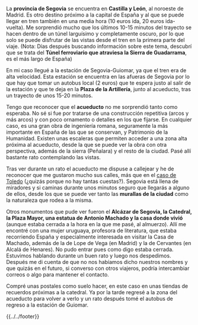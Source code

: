 <noinclude>{{header|1=Etapa 2: Segovia}}</noinclude>

{{segovia-header}}

La '''provincia de Segovia''' se encuentra en '''Castilla y León''', al noroeste de Madrid. Es otro destino próximo a la capital de España y al que se puede llegar en tren también en una media hora (10 euros ida, 20 euros ida-vuelta). Me sorprendió mucho que los últimos 10-15 minutos del trayecto se hacen dentro de un túnel larguísimo y completamente oscuro, por lo que solo se puede disfrutar de las vistas desde el tren en la primera parte del viaje. (Nota: Días después buscando información sobre este tema, descubrí que se trata del '''Túnel ferroviario que atraviesa la Sierra de Guadarrama''', es el más largo de España)

En mi caso llegué a la estación de Segovia-Guiomar, ya que el tren era de alta velocidad. Esta estación se encuentra en las afueras de Segovia por lo que hay que tomar un autobus local (2 euros) que te espera justo al salir de la estación y que te deja en la '''Plaza de la Artillería''', junto al acueducto, tras un trayecto de unos 15-20 minutos.

Tengo que reconocer que el '''acueducto''' no me sorprendió tanto como esperaba. No sé si fue por tratarse de una construcción repetitiva (arcos y más arcos) y con poco ornamento o detalles en los que fijarse. En cualquier caso, es una gran obra de ingeniería romana, seguramente la más importante en España de las que se conservan, y Patrimonio de la Humanidad. Existen unas escaleras que permiten acceder a una zona alta próxima al acueducto, desde la que se puede ver la obra con otra perspectiva, además de la sierra (Peñalara) y el resto de la ciudad. Pasé allí bastante rato contemplando las vistas.

Tras ver durante un rato el acueducto me dispuse a callejear y he de reconocer que me gustaron mucho sus calles, más que en el [[toledo|caso de Toledo]] (¿quizás porque no hay tantas cuestas?). Segovia está llena de miradores y si caminas durante unos minutos seguro que llegarás a alguno de ellos, desde los que se puede ver tanto las '''murallas de la ciudad''' como la naturaleza que rodea a la misma.

Otros monumentos que pude ver fueron el '''Alcázar de Segovia, la Catedral, la Plaza Mayor, una estatua de Antonio Machado y la casa donde vivió''' (aunque estaba cerrada a la hora en la que me pasé, al almuerzo). Allí me encontré con una mujer uruguaya, profesora de literatura, que estaba recorriendo España y especialmente interesada en visitar la Casa de Machado, además de la de Lope de Vega (en Madrid) y la de Cervantes (en Alcalá de Henares). No pudo entrar pues como digo estaba cerrada. Estuvimos hablando durante un buen rato y luego nos despedimos. Después me di cuenta de que no nos habíamos dicho nuestros nombres y que quizás en el futuro, si converso con otros viajeros, podría intercambiar correos o algo para mantener el contacto.

Compré unas postales como suelo hacer, en este caso en unas tiendas de recuerdos próximas a la catedral. Ya por la tarde regresé a la zona del acueducto para volver a verlo y un rato después tomé el autobus de regreso a la estación de Guiomar.

<!--{{galeria-etapa|1=|2=|3=|4=}}-->

<noinclude>{{navbox-etapa|pre-wiki=toledo|pre-etapa=Etapa 1: Toledo|etapa=Etapa 2: Segovia|sig-wiki=avila|sig-etapa=Etapa 3: Ávila}}</noinclude>

<noinclude>{{../../footer}}</noinclude>

